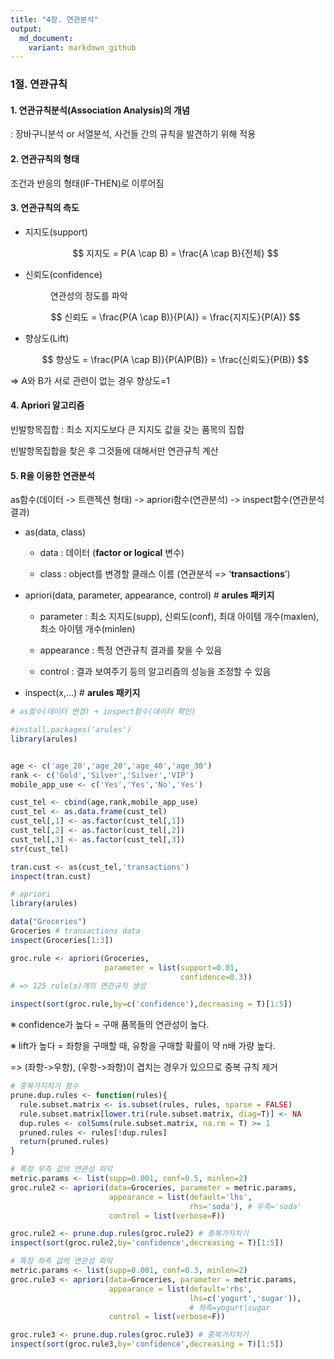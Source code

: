```yaml
---
title: "4장. 연관분석"
output:
  md_document:
    variant: markdown_github
---
```


### 1절. 연관규칙

#### 1. 연관규칙분석(Association Analysis)의 개념

: 장바구니분석 or 서열분석, 사건들 간의 규칙을 발견하기 위해 적용

#### 2. 연관규칙의 형태

조건과 반응의 형태(IF-THEN)로 이루어짐

#### 3. 연관규칙의 측도

-   지지도(support)

    $$
    지지도 = P(A \cap B) = \frac{A \cap B}{전체}
    $$

-   

    신뢰도(confidence)

    :   연관성의 정도를 파악

    $$
    신뢰도 = \frac{P(A \cap B)}{P(A)} = \frac{지지도}{P(A)}
    $$

-   향상도(Lift)

    $$
    향상도 = \frac{P(A \cap B)}{P(A)P(B)} = \frac{신뢰도}{P(B)}
    $$

=\> A와 B가 서로 관련이 없는 경우 향상도=1

#### 4. Apriori 알고리즘

빈발항목집합 : 최소 지지도보다 큰 지지도 값을 갖는 품목의 집합

빈발항목집합을 찾은 후 그것들에 대해서만 연관규칙 계산

#### 5. R을 이용한 연관분석

as함수(데이터 -\> 트랜젝션 형태) -\> apriori함수(연관분석) -\> inspect함수(연관분석 결과)

-   as(data, class)

    -   data : 데이터 (**factor or logical** 변수)

    -   class : object를 변경할 클래스 이름 (연관분석 =\> '**transactions**')

-   apriori(data, parameter, appearance, control) \# **arules 패키지**

    -   parameter : 최소 지지도(supp), 신뢰도(conf), 최대 아이템 개수(maxlen), 최소 아이템 개수(minlen)

    -   appearance : 특정 연관규칙 결과를 찾을 수 있음

    -   control : 결과 보여주기 등의 알고리즘의 성능을 조정할 수 있음

-   inspect(x,...) \# **arules 패키지**

```r
# as함수(데이터 변경) + inspect함수(데이터 확인)

#install.packages('arules')
library(arules)


age <- c('age_20','age_20','age_40','age_30')
rank <- c('Gold','Silver','Silver','VIP')
mobile_app_use <- c('Yes','Yes','No','Yes')

cust_tel <- cbind(age,rank,mobile_app_use)
cust_tel <- as.data.frame(cust_tel)
cust_tel[,1] <- as.factor(cust_tel[,1])
cust_tel[,2] <- as.factor(cust_tel[,2])
cust_tel[,3] <- as.factor(cust_tel[,3])
str(cust_tel)

tran.cust <- as(cust_tel,'transactions')
inspect(tran.cust)
```

```r
# apriori
library(arules)

data("Groceries")
Groceries # transactions data
inspect(Groceries[1:3])

groc.rule <- apriori(Groceries,
                     parameter = list(support=0.01,
                                      confidence=0.3))
# => 125 rule(s)개의 연관규칙 생성

inspect(sort(groc.rule,by=c('confidence'),decreasing = T)[1:5])
```

※ confidence가 높다 = 구매 품목들의 연관성이 높다.

※ lift가 높다 = 좌항을 구매할 때, 유항을 구매할 확률이 약 n배 가량 높다.

=\> (좌항-\>우항), (우항-\>좌항)이 겹치는 경우가 있으므로 중복 규칙 제거

```r
# 중복가지치기 함수
prune.dup.rules <- function(rules){
  rule.subset.matrix <- is.subset(rules, rules, sparse = FALSE)
  rule.subset.matrix[lower.tri(rule.subset.matrix, diag=T)] <- NA
  dup.rules <- colSums(rule.subset.matrix, na.rm = T) >= 1
  pruned.rules <- rules[!dup.rules]
  return(pruned.rules)
}
```

```r
# 특정 우측 값의 연관성 파악
metric.params <- list(supp=0.001, conf=0.5, minlen=2)
groc.rule2 <- apriori(data=Groceries, parameter = metric.params,
                      appearance = list(default='lhs',
                                        rhs='soda'), # 우측='soda'
                      control = list(verbose=F))

groc.rule2 <- prune.dup.rules(groc.rule2) # 중복가지치기
inspect(sort(groc.rule2,by='confidence',decreasing = T)[1:5])
```

```r
# 특정 좌측 값의 연관성 파악
metric.params <- list(supp=0.001, conf=0.3, minlen=2)
groc.rule3 <- apriori(data=Groceries, parameter = metric.params,
                      appearance = list(default='rhs',
                                        lhs=c('yogurt','sugar')),
                                        # 좌측=yogurt|sugar
                      control = list(verbose=F))

groc.rule3 <- prune.dup.rules(groc.rule3) # 중복가지치기
inspect(sort(groc.rule3,by='confidence',decreasing = T)[1:5])
```

